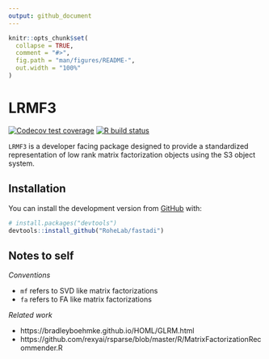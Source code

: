 ```yaml
---
output: github_document
---
```


<!-- README.md is generated from README.Rmd. Please edit that file -->

```r
knitr::opts_chunk$set(
  collapse = TRUE,
  comment = "#>",
  fig.path = "man/figures/README-",
  out.width = "100%"
)
```

# LRMF3

<!-- badges: start -->
[![Codecov test coverage](https://codecov.io/gh/RoheLab/LRMF3/branch/master/graph/badge.svg)](https://codecov.io/gh/RoheLab/LRMF3?branch=master)
[![R build status](https://github.com/RoheLab/LRMF3/workflows/R-CMD-check/badge.svg)](https://github.com/RoheLab/LRMF3/actions)
<!-- badges: end -->

`LRMF3` is a developer facing package designed to provide a standardized representation of low rank matrix factorization objects using the S3 object system.

## Installation

You can install the development version from [GitHub](https://github.com/) with:

``` r
# install.packages("devtools")
devtools::install_github("RoheLab/fastadi")
```

## Notes to self

*Conventions*

- `mf` refers to SVD like matrix factorizations
- `fa` refers to FA like matrix factorizations

*Related work*

- https://bradleyboehmke.github.io/HOML/GLRM.html
- https://github.com/rexyai/rsparse/blob/master/R/MatrixFactorizationRecommender.R
